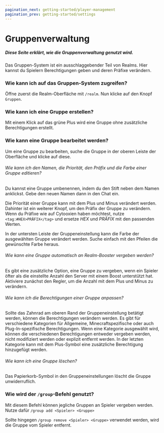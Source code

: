 ```yaml
---
pagination_next: getting-started/player-management
pagination_prev: getting-started/settings
---
```


# Gruppenverwaltung

##### Diese Seite erklärt, wie die Gruppenverwaltung genutzt wird.

Das Gruppen-System ist ein ausschlaggebender Teil von Realms. Hier kannst du Spielern Berechtigungen geben und deren Präfixe verändern.

### Wie kann ich auf das Gruppen-System zugreifen?

Öffne zuerst die Realm-Oberfläche mit `/realm`. Nun klicke auf den Knopf `Gruppen`.

### Wie kann ich eine Gruppe erstellen?

Mit einem Klick auf das grüne Plus wird eine Gruppe ohne zusätzliche Berechtigungen erstellt.

### Wie kann eine Gruppe bearbeitet werden?

Um eine Gruppe zu bearbeiten, suche die Gruppe in der oberen Leiste der Oberfläche und klicke auf diese.

###### Wie kann ich den Namen, die Priorität, den Präfix und die Farbe einer Gruppe editieren?

Du kannst eine Gruppe umbenennen, indem du den Stift neben dem Namen anklickst. Gebe den neuen Namen dann in den Chat ein. 

Die Priorität einer Gruppe kann mit dem Plus und Minus verändert werden. Dahinter ist ein weiterer Knopf, um den Präfix der Gruppe zu verändern. Wenn du Präfixe wie auf Cytooxien haben möchtest, nutze `<tag:#HEX>PRÄFIX</tag>` und ersetze *HEX* und *PRÄFIX* mit den passenden Werten.

In der untersten Leiste der Gruppeneinstellung kann die Farbe der ausgewählten Gruppe verändert werden. Suche einfach mit den Pfeilen die gewünschte Farbe heraus.

###### Wie kann eine Gruppe automatisch an Realm-Booster vergeben werden?

Es gibt eine zusätzliche Option, eine Gruppe zu vergeben, wenn ein Spieler öfter als die einstellte Anzahl den Server mit einem Boost unterstützt hat. Aktiviere zunächst den Regler, um die Anzahl mit dem Plus und Minus zu verändern.

###### Wie kann ich die Berechtigungen einer Gruppe anpassen?

Sollte das Zahnrad am oberen Rand der Gruppeneinstellung betätigt werden, können die Berechtigungen verändern werden. Es gibt für verschiedene Kategorien für Allgemeine, Minecraftspezifische oder auch Plug-In-spezifische Berechtigungen. Wenn eine Kategorie ausgewählt wird, können die verschiedenen Berechtigungen entweder vergeben werden, nicht modifiziert werden oder explizit entfernt werden. In der letzten Kategorie kann mit dem Plus-Symbol eine zusätzliche Berechtigung hinzugefügt werden.

###### Wie kann ich eine Gruppe löschen?

Das Papierkorb-Symbol in den Gruppeneinstellungen löscht die Gruppe unwiderruflich.

### Wie wird der `/group`-Befehl genutzt?

Mit diesem Befehl können jegliche Gruppen an Spieler vergeben werden. Nutze dafür `/group add <Spieler> <Gruppe>`

Sollte hingegen `/group remove <Spieler> <Gruppe>` verwendet werden, wird die Gruppe vom Spieler entfernt.